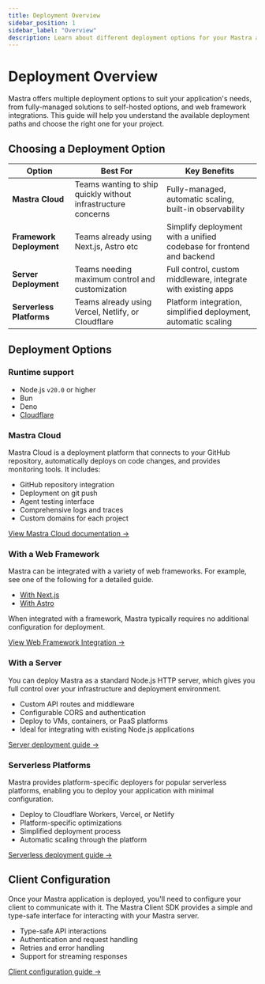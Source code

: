 ```yaml
---
title: Deployment Overview
sidebar_position: 1
sidebar_label: "Overview"
description: Learn about different deployment options for your Mastra applications
---
```


# Deployment Overview

Mastra offers multiple deployment options to suit your application's needs, from fully-managed solutions to self-hosted options, and web framework integrations. This guide will help you understand the available deployment paths and choose the right one for your project.

## Choosing a Deployment Option

| Option                   | Best For                                                      | Key Benefits                                                    |
| ------------------------ | ------------------------------------------------------------- | -------------------------------------------------------------- |
| **Mastra Cloud**         | Teams wanting to ship quickly without infrastructure concerns | Fully-managed, automatic scaling, built-in observability       |
| **Framework Deployment** | Teams already using Next.js, Astro etc                          | Simplify deployment with a unified codebase for frontend and backend  |
| **Server Deployment**    | Teams needing maximum control and customization               | Full control, custom middleware, integrate with existing apps  |
| **Serverless Platforms** | Teams already using Vercel, Netlify, or Cloudflare             | Platform integration, simplified deployment, automatic scaling  |

## Deployment Options

### Runtime support

- Node.js `v20.0` or higher
- Bun
- Deno
- [Cloudflare](../deployment/serverless-platforms/cloudflare-deployer)

### Mastra Cloud

Mastra Cloud is a deployment platform that connects to your GitHub repository, automatically deploys on code changes, and provides monitoring tools. It includes:

- GitHub repository integration
- Deployment on git push
- Agent testing interface
- Comprehensive logs and traces
- Custom domains for each project

[View Mastra Cloud documentation →](../mastra-cloud/overview)

### With a Web Framework

Mastra can be integrated with a variety of web frameworks. For example, see one of the following for a detailed guide.

- [With Next.js](../frameworks/web-frameworks/next-js)
- [With Astro](../frameworks/web-frameworks/astro)

When integrated with a framework, Mastra typically requires no additional configuration for deployment.

[View Web Framework Integration →](./web-framework)

### With a Server

You can deploy Mastra as a standard Node.js HTTP server, which gives you full control over your infrastructure and deployment environment.

- Custom API routes and middleware
- Configurable CORS and authentication
- Deploy to VMs, containers, or PaaS platforms
- Ideal for integrating with existing Node.js applications

[Server deployment guide →](./server-deployment)

### Serverless Platforms

Mastra provides platform-specific deployers for popular serverless platforms, enabling you to deploy your application with minimal configuration.

- Deploy to Cloudflare Workers, Vercel, or Netlify
- Platform-specific optimizations
- Simplified deployment process
- Automatic scaling through the platform

[Serverless deployment guide →](./server-deployment)

## Client Configuration

Once your Mastra application is deployed, you'll need to configure your client to communicate with it. The Mastra Client SDK provides a simple and type-safe interface for interacting with your Mastra server.

- Type-safe API interactions
- Authentication and request handling
- Retries and error handling
- Support for streaming responses

[Client configuration guide →](/server-db/mastra-client)
